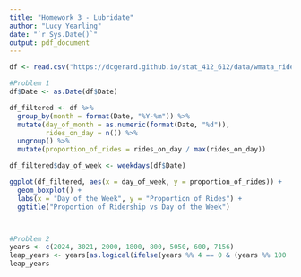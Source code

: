 ```yaml
---
title: "Homework 3 - Lubridate"
author: "Lucy Yearling"
date: "`r Sys.Date()`"
output: pdf_document
---
```


```r

df <- read.csv("https://dcgerard.github.io/stat_412_612/data/wmata_ridership.csv")

#Problem 1
df$Date <- as.Date(df$Date)

df_filtered <- df %>% 
  group_by(month = format(Date, "%Y-%m")) %>%
  mutate(day_of_month = as.numeric(format(Date, "%d")),
         rides_on_day = n()) %>%
  ungroup() %>%
  mutate(proportion_of_rides = rides_on_day / max(rides_on_day))

df_filtered$day_of_week <- weekdays(df$Date)

ggplot(df_filtered, aes(x = day_of_week, y = proportion_of_rides)) +
  geom_boxplot() +
  labs(x = "Day of the Week", y = "Proportion of Rides") +
  ggtitle("Proportion of Ridership vs Day of the Week")



#Problem 2
years <- c(2024, 3021, 2000, 1800, 800, 5050, 600, 7156)
leap_years <- years[as.logical(ifelse(years %% 4 == 0 & (years %% 100 != 0 | years %% 400 == 0), TRUE, FALSE))]
leap_years



```

